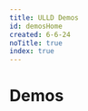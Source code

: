 ```yaml
---
title: ULLD Demos
id: demosHome
created: 6-6-24
noTitle: true
index: true
---
```


# Demos

<Title
    subtitleMuted
    subtitle={
    <>The best note taking framework like <span style={{
    fontStyle: "italic"
    }}>ever</span>.</>
    }>
    Uh Little Less Dum
</Title>



